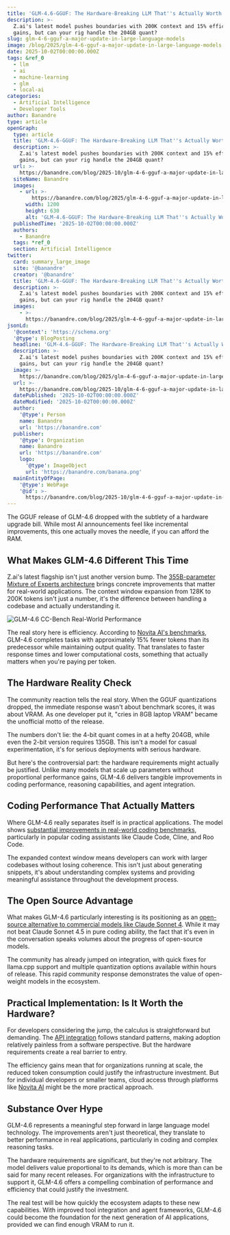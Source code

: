 ```yaml
---
title: 'GLM-4.6-GGUF: The Hardware-Breaking LLM That''s Actually Worth It'
description: >-
  Z.ai's latest model pushes boundaries with 200K context and 15% efficiency
  gains, but can your rig handle the 204GB quant?
slug: glm-4-6-gguf-a-major-update-in-large-language-models
image: /blog/2025/glm-4-6-gguf-a-major-update-in-large-language-models.webp
date: 2025-10-02T00:00:00.000Z
tags: &ref_0
  - llm
  - ai
  - machine-learning
  - glm
  - local-ai
categories:
  - Artificial Intelligence
  - Developer Tools
author: Banandre
type: article
openGraph:
  type: article
  title: 'GLM-4.6-GGUF: The Hardware-Breaking LLM That''s Actually Worth It'
  description: >-
    Z.ai's latest model pushes boundaries with 200K context and 15% efficiency
    gains, but can your rig handle the 204GB quant?
  url: >-
    https://banandre.com/blog/2025-10/glm-4-6-gguf-a-major-update-in-large-language-models
  siteName: Banandre
  images:
    - url: >-
        https://banandre.com/blog/2025/glm-4-6-gguf-a-major-update-in-large-language-models.webp
      width: 1200
      height: 630
      alt: 'GLM-4.6-GGUF: The Hardware-Breaking LLM That''s Actually Worth It'
  publishedTime: '2025-10-02T00:00:00.000Z'
  authors:
    - Banandre
  tags: *ref_0
  section: Artificial Intelligence
twitter:
  card: summary_large_image
  site: '@banandre'
  creator: '@banandre'
  title: 'GLM-4.6-GGUF: The Hardware-Breaking LLM That''s Actually Worth It'
  description: >-
    Z.ai's latest model pushes boundaries with 200K context and 15% efficiency
    gains, but can your rig handle the 204GB quant?
  images:
    - >-
      https://banandre.com/blog/2025/glm-4-6-gguf-a-major-update-in-large-language-models.webp
jsonLd:
  '@context': 'https://schema.org'
  '@type': BlogPosting
  headline: 'GLM-4.6-GGUF: The Hardware-Breaking LLM That''s Actually Worth It'
  description: >-
    Z.ai's latest model pushes boundaries with 200K context and 15% efficiency
    gains, but can your rig handle the 204GB quant?
  image: >-
    https://banandre.com/blog/2025/glm-4-6-gguf-a-major-update-in-large-language-models.webp
  url: >-
    https://banandre.com/blog/2025-10/glm-4-6-gguf-a-major-update-in-large-language-models
  datePublished: '2025-10-02T00:00:00.000Z'
  dateModified: '2025-10-02T00:00:00.000Z'
  author:
    '@type': Person
    name: Banandre
    url: 'https://banandre.com'
  publisher:
    '@type': Organization
    name: Banandre
    url: 'https://banandre.com'
    logo:
      '@type': ImageObject
      url: 'https://banandre.com/banana.png'
  mainEntityOfPage:
    '@type': WebPage
    '@id': >-
      https://banandre.com/blog/2025-10/glm-4-6-gguf-a-major-update-in-large-language-models
---
```


The GGUF release of GLM-4.6 dropped with the subtlety of a hardware upgrade bill. While most AI announcements feel like incremental improvements, this one actually moves the needle, if you can afford the RAM.

## What Makes GLM-4.6 Different This Time

Z.ai's latest flagship isn't just another version bump. The [355B-parameter Mixture of Experts architecture](https://apidog.com/blog/glm-4-6-api/) brings concrete improvements that matter for real-world applications. The context window expansion from 128K to 200K tokens isn't just a number, it's the difference between handling a codebase and actually understanding it.

![GLM-4.6 CC-Bench Real-World Performance](/blog/2025/glm-46-gguf-a-major-update-in-large-language-models_glm-46-cc-bench-real-world-performance.png)

The real story here is efficiency. According to [Novita AI's benchmarks](https://blogs.novita.ai/glm-4-6-on-novita-ai/), GLM-4.6 completes tasks with approximately 15% fewer tokens than its predecessor while maintaining output quality. That translates to faster response times and lower computational costs, something that actually matters when you're paying per token.

## The Hardware Reality Check

The community reaction tells the real story. When the GGUF quantizations dropped, the immediate response wasn't about benchmark scores, it was about VRAM. As one developer put it, "cries in 8GB laptop VRAM" became the unofficial motto of the release.

The numbers don't lie: the 4-bit quant comes in at a hefty 204GB, while even the 2-bit version requires 135GB. This isn't a model for casual experimentation, it's for serious deployments with serious hardware.


But here's the controversial part: the hardware requirements might actually be justified. Unlike many models that scale up parameters without proportional performance gains, GLM-4.6 delivers tangible improvements in coding performance, reasoning capabilities, and agent integration.

## Coding Performance That Actually Matters

Where GLM-4.6 really separates itself is in practical applications. The model shows [substantial improvements in real-world coding benchmarks](https://www.scmp.com/tech/big-tech/article/3327512/chinas-zai-rolls-out-glm-46-latest-coding-challenge-anthropic-openai), particularly in popular coding assistants like Claude Code, Cline, and Roo Code.

The expanded context window means developers can work with larger codebases without losing coherence. This isn't just about generating snippets, it's about understanding complex systems and providing meaningful assistance throughout the development process.

## The Open Source Advantage

What makes GLM-4.6 particularly interesting is its positioning as an [open-source alternative to commercial models like Claude Sonnet 4](https://aiengineerguide.com/blog/z-ai-glm-4-6/). While it may not beat Claude Sonnet 4.5 in pure coding ability, the fact that it's even in the conversation speaks volumes about the progress of open-source models.

The community has already jumped on integration, with quick fixes for llama.cpp support and multiple quantization options available within hours of release. This rapid community response demonstrates the value of open-weight models in the ecosystem.

## Practical Implementation: Is It Worth the Hardware?

For developers considering the jump, the calculus is straightforward but demanding. The [API integration](https://apidog.com/blog/glm-4-6-api/) follows standard patterns, making adoption relatively painless from a software perspective. But the hardware requirements create a real barrier to entry.


The efficiency gains mean that for organizations running at scale, the reduced token consumption could justify the infrastructure investment. But for individual developers or smaller teams, cloud access through platforms like [Novita AI](https://blogs.novita.ai/glm-4-6-on-novita-ai/) might be the more practical approach.

## Substance Over Hype

GLM-4.6 represents a meaningful step forward in large language model technology. The improvements aren't just theoretical, they translate to better performance in real applications, particularly in coding and complex reasoning tasks.

The hardware requirements are significant, but they're not arbitrary. The model delivers value proportional to its demands, which is more than can be said for many recent releases. For organizations with the infrastructure to support it, GLM-4.6 offers a compelling combination of performance and efficiency that could justify the investment.

The real test will be how quickly the ecosystem adapts to these new capabilities. With improved tool integration and agent frameworks, GLM-4.6 could become the foundation for the next generation of AI applications, provided we can find enough VRAM to run it.
